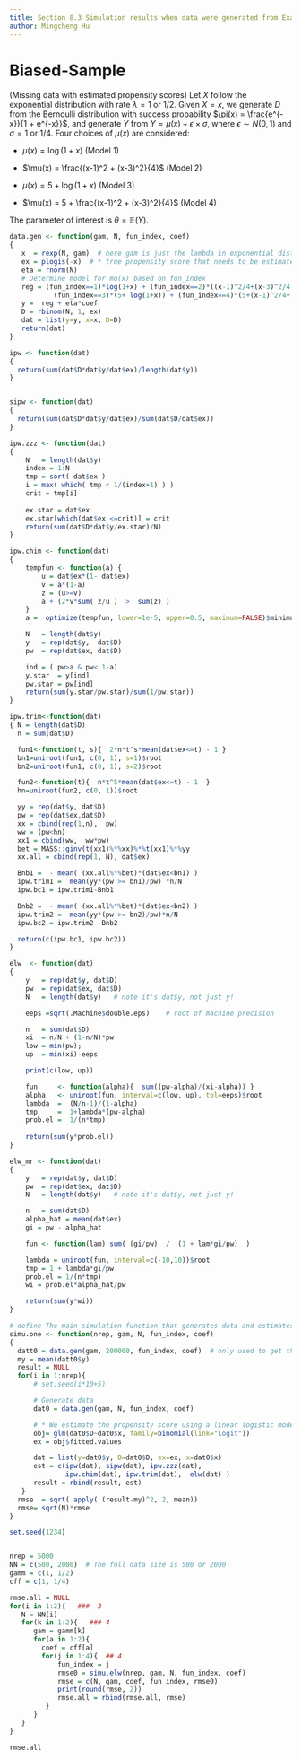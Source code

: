 ```yaml
---
title: Section 8.3 Simulation results when data were generated from Example 3
author: Mingcheng Hu
---
```


# Biased-Sample

(Missing data with estimated propensity scores) Let $X$ follow the exponential distribution with rate $\lambda = 1$ or $1/2$. Given $X = x$, we generate $D$ from the Bernoulli distribution with success probability $\pi(x) = \frac{e^{-x}}{1 + e^{-x}}$, and generate $Y$ from $Y = \mu(x) + \epsilon \times \sigma$, where $\epsilon \sim N(0, 1)$ and $\sigma = 1$ or $1/4$. Four choices of $\mu(x)$ are considered: 

+ $\mu(x) = \log(1 + x)$ (Model 1)

+ $\mu(x) = \frac{(x-1)^2 + (x-3)^2}{4}$ (Model 2)

+ $\mu(x) = 5 + \log(1 + x)$ (Model 3)

+ $\mu(x) = 5 + \frac{(x-1)^2 + (x-3)^2}{4}$ (Model 4)

The parameter of interest is $\theta = \mathbb{E}(Y)$.


```r
data.gen <- function(gam, N, fun_index, coef)
{
   x  = rexp(N, gam)  # here gam is just the lambda in exponential distribution, distinguish with lambda in ELW estimator
   ex = plogis(-x)  # * true propensity score that needs to be estimated
   eta = rnorm(N)
   # Determine model for mu(x) based on fun_index  
   reg = (fun_index==1)*log(1+x) + (fun_index==2)*((x-1)^2/4+(x-3)^2/4) + 
           (fun_index==3)*(5+ log(1+x)) + (fun_index==4)*(5+(x-1)^2/4+(x-3)^2/4)
   y =  reg + eta*coef    
   D = rbinom(N, 1, ex)
   dat = list(y=y, x=x, D=D)
   return(dat)
}
```

```r
ipw <- function(dat)
{ 
  return(sum(dat$D*dat$y/dat$ex)/length(dat$y))
}


sipw <- function(dat)
{  
  return(sum(dat$D*dat$y/dat$ex)/sum(dat$D/dat$ex))
}

ipw.zzz <- function(dat)
{ 
    N   = length(dat$y)
    index = 1:N
    tmp = sort( dat$ex )
    i = max( which( tmp < 1/(index+1) ) ) 
    crit = tmp[i] 
    
    ex.star = dat$ex  
    ex.star[which(dat$ex <=crit)] = crit
    return(sum(dat$D*dat$y/ex.star)/N)
}

ipw.chim <- function(dat)
{ 
    tempfun <- function(a) { 
        u = dat$ex*(1- dat$ex)
        v = a*(1-a)  
        z = (u>=v)  
        a + (2*v*sum( z/u )  >  sum(z) )
    }   
    a =  optimize(tempfun, lower=1e-5, upper=0.5, maximum=FALSE)$minimum  

    N   = length(dat$y)
    y   = rep(dat$y,  dat$D)
    pw  = rep(dat$ex, dat$D) 

    ind = ( pw>a & pw< 1-a)
    y.star  = y[ind]
    pw.star = pw[ind]
    return(sum(y.star/pw.star)/sum(1/pw.star))
}

ipw.trim<-function(dat)
{ N = length(dat$D)
  n = sum(dat$D) 

  fun1<-function(t, s){  2*n*t^s*mean(dat$ex<=t) - 1 }
  bn1=uniroot(fun1, c(0, 1), s=1)$root 
  bn2=uniroot(fun1, c(0, 1), s=2)$root 

  fun2<-function(t){  n*t^5*mean(dat$ex<=t) - 1  }
  hn=uniroot(fun2, c(0, 1))$root  

  yy = rep(dat$y, dat$D)
  pw = rep(dat$ex,dat$D)
  xx = cbind(rep(1,n),  pw)
  ww = (pw<hn)
  xx1 = cbind(ww,  ww*pw)
  bet = MASS::ginv(t(xx1)%*%xx)%*%t(xx1)%*%yy 
  xx.all = cbind(rep(1, N), dat$ex)

  Bnb1 =  - mean( (xx.all%*%bet)*(dat$ex<bn1) )
  ipw.trim1 =  mean(yy*(pw >= bn1)/pw) *n/N            
  ipw.bc1 = ipw.trim1-Bnb1 

  Bnb2 =  - mean( (xx.all%*%bet)*(dat$ex<bn2) )
  ipw.trim2 =  mean(yy*(pw >= bn2)/pw)*n/N
  ipw.bc2 = ipw.trim2 -Bnb2

  return(c(ipw.bc1, ipw.bc2))
}
```


```r
elw  <- function(dat)
{ 
    y   = rep(dat$y, dat$D)
    pw  = rep(dat$ex, dat$D) 
    N   = length(dat$y)   # note it's dat$y, not just y!

    eeps =sqrt(.Machine$double.eps)    # root of machine precision

    n   = sum(dat$D) 
    xi  = n/N + (1-n/N)*pw
    low = min(pw);   
    up  = min(xi)-eeps    

    print(c(low, up))

    fun     <- function(alpha){  sum((pw-alpha)/(xi-alpha)) }
    alpha   <- uniroot(fun, interval=c(low, up), tol=eeps)$root
    lambda  =  (N/n-1)/(1-alpha)      
    tmp     =  1+lambda*(pw-alpha) 
    prob.el =  1/(n*tmp) 
   
    return(sum(y*prob.el))
}


```


```r
elw_mr <- function(dat)
{
    y   = rep(dat$y, dat$D) 
    pw  = rep(dat$ex, dat$D) 
    N   = length(dat$y)   # note it's dat$y, not just y!

    n   = sum(dat$D) 
    alpha_hat = mean(dat$ex)
    gi = pw - alpha_hat

    fun <- function(lam) sum( (gi/pw)  /  (1 + lam*gi/pw)  )

    lambda = uniroot(fun, interval=c(-10,10))$root
    tmp = 1 + lambda*gi/pw
    prob.el = 1/(n*tmp)
    wi = prob.el*alpha_hat/pw

    return(sum(y*wi))
}
```

```r
# define The main simulation function that generates data and estimates the parameter of interest
simu.one <- function(nrep, gam, N, fun_index, coef)
{
  datt0 = data.gen(gam, 200000, fun_index, coef)  # only used to get the parameter (mean)
  my = mean(datt0$y) 
  result = NULL
  for(i in 1:nrep){ 
      # set.seed(i*10+5)

      # Generate data
      dat0 = data.gen(gam, N, fun_index, coef) 

      # * We estimate the propensity score using a linear logistic model
      obj= glm(dat0$D~dat0$x, family=binomial(link="logit"))
      ex = obj$fitted.values

      dat = list(y=dat0$y, D=dat0$D, ex=ex, x=dat0$x) 
      est = c(ipw(dat), sipw(dat), ipw.zzz(dat), 
              ipw.chim(dat), ipw.trim(dat),  elw(dat) )
      result = rbind(result, est)
   }   
  rmse  = sqrt( apply( (result-my)^2, 2, mean))  
  rmse= sqrt(N)*rmse 
} 
```



```r
set.seed(1234)


nrep = 5000 
NN = c(500, 2000)  # The full data size is 500 or 2000
gamm = c(1, 1/2)
cff = c(1, 1/4)  

rmse.all = NULL
for(i in 1:2){   ###  3
   N = NN[i]
   for(k in 1:2){   ### 4
      gam = gamm[k] 
      for(a in 1:2){
        coef = cff[a]
        for(j in 1:4){  ## 4
            fun_index = j 
            rmse0 = simu.elw(nrep, gam, N, fun_index, coef)
            rmse = c(N, gam, coef, fun_index, rmse0)
            print(round(rmse, 2))
            rmse.all = rbind(rmse.all, rmse)
         }
      }
   }
}

```



```r
rmse.all
```

